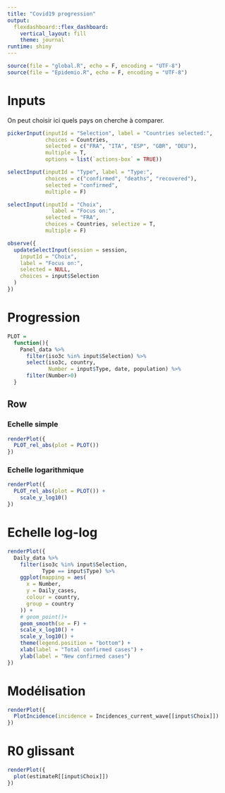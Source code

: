 ```yaml
---
title: "Covid19 progression"
output: 
  flexdashboard::flex_dashboard:
    vertical_layout: fill
    theme: journal
runtime: shiny
---
```


```r
source(file = "global.R", echo = F, encoding = "UTF-8")
source(file = "Epidemio.R", echo = F, encoding = "UTF-8")
```

# Inputs {.sidebar}

On peut choisir ici quels pays on cherche à comparer.

```r
pickerInput(inputId = "Selection", label = "Countries selected:",
            choices = Countries, 
            selected = c("FRA", "ITA", "ESP", "GBR", "DEU"),
            multiple = T,
            options = list(`actions-box` = TRUE))

selectInput(inputId = "Type", label = "Type:",
            choices = c("confirmed", "deaths", "recovered"),
            selected = "confirmed",
            multiple = F)

selectInput(inputId = "Choix", 
              label = "Focus on:",
            selected = "FRA",
            choices = Countries, selectize = T,
            multiple = F)

observe({
  updateSelectInput(session = session, 
    inputId = "Choix",
    label = "Focus on:",
    selected = NULL,
    choices = input$Selection
  )
})

```

Progression {data-navmenu="Progression de la pandémie"}
=====================================

```r
PLOT =
  function(){
    Panel_data %>%
      filter(iso3c %in% input$Selection) %>%
      select(iso3c, country, 
             Number = input$Type, date, population) %>%
      filter(Number>0)
  }
```

Row {.tabset .tabset-fade}
-------------------------------------

### Echelle simple
```r
renderPlot({
  PLOT_rel_abs(plot = PLOT())
})
```

### Echelle logarithmique
```r
renderPlot({
  PLOT_rel_abs(plot = PLOT()) +
    scale_y_log10()
})
```

Echelle log-log {data-navmenu="Progression de la pandémie"}
=====================================

```r
renderPlot({
  Daily_data %>%
    filter(iso3c %in% input$Selection,
           Type == input$Type) %>%
    ggplot(mapping = aes(
      x = Number,
      y = Daily_cases,
      colour = country,
      group = country
    )) +
    # geom_point()+
    geom_smooth(se = F) +
    scale_x_log10() +
    scale_y_log10() +
    theme(legend.position = "bottom") +
    xlab(label = "Total confirmed cases") +
    ylab(label = "New confirmed cases")
})
```

Modélisation {data-navmenu="Modélisation épidémiologique"}
=====================================

```r
renderPlot({
  PlotIncidence(incidence = Incidences_current_wave[[input$Choix]])
})
```

R0 glissant {data-navmenu="Modélisation épidémiologique"}
=====================================

```r
renderPlot({
  plot(estimateR[[input$Choix]])
})
```

